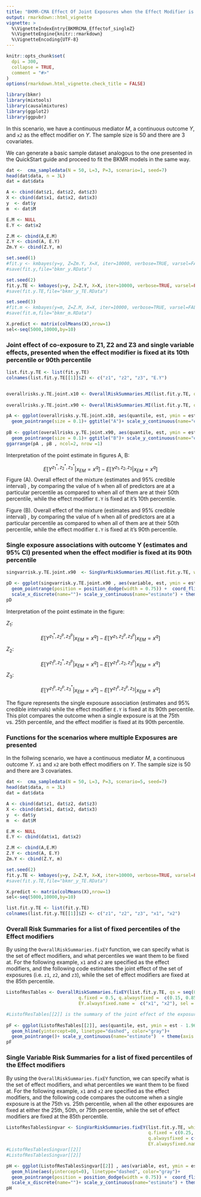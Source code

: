 ```yaml
---
title: "BKMR-CMA Effect Of Joint Exposures when the Effect Modifier is Fixed"
output: rmarkdown::html_vignette
vignette: >
  %\VignetteIndexEntry{BKMRCMA_Effectof_singleZ}
  %\VignetteEngine{knitr::rmarkdown}
  %\VignetteEncoding{UTF-8}
---
```

 
```r
knitr::opts_chunk$set(
  dpi = 300, 
  collapse = TRUE,
  comment = "#>"
)
options(rmarkdown.html_vignette.check_title = FALSE)
```

```r
library(bkmr)
library(mixtools)
library(causalmixtures)
library(ggplot2)
library(ggpubr)
```

In this scenario, we have a continuous mediator $M$, a continuous outcome $Y$, and `x2` as the effect modifier on $Y$. The sample size is 50 and there are 3 covariates. 

We can generate a basic sample dataset analogous to the one presented in the QuickStart guide and proceed to fit the BKMR models in the same way. 
 
```r
dat <-  cma_sampledata(N = 50, L=3, P=3, scenario=1, seed=7) 
head(dat$data, n = 3L)
dat = dat$data

A <- cbind(dat$z1, dat$z2, dat$z3)
X <- cbind(dat$x1, dat$x2, dat$x3)
y  <- dat$y
m  <- dat$M 

E.M <- NULL
E.Y <- dat$x2

Z.M <- cbind(A,E.M) 
Z.Y <- cbind(A, E.Y) 
Zm.Y <- cbind(Z.Y, m)

set.seed(1)
#fit.y <- kmbayes(y=y, Z=Zm.Y, X=X, iter=10000, verbose=TRUE, varsel=FALSE) 
#save(fit.y,file="bkmr_y.RData")

set.seed(2)
fit.y.TE <- kmbayes(y=y, Z=Z.Y, X=X, iter=10000, verbose=TRUE, varsel=FALSE) 
#save(fit.y.TE,file="bkmr_y_TE.RData")

set.seed(3)
#fit.m <- kmbayes(y=m, Z=Z.M, X=X, iter=10000, verbose=TRUE, varsel=FALSE) 
#save(fit.m,file="bkmr_m.RData")

X.predict <- matrix(colMeans(X),nrow=1)
sel<-seq(5000,10000,by=10)
```

 

### Joint effect of co-exposure to Z1, Z2 and Z3 and single variable effects, presented when the effect modifier is fixed at its 10th percentile or 90th percentile

```r
list.fit.y.TE <- list(fit.y.TE) 
colnames(list.fit.y.TE[[1]]$Z) <- c("z1", "z2", "z3", "E.Y")


overallrisks.y.TE.joint.x10 <- OverallRiskSummaries.MI(list.fit.y.TE, qs = seq(0.1, 0.9, by = 0.05), q.fixed = 0.5, q.alwaysfixed = 0.1, index.alwaysfixed = 4, sel = sel, method="approx") 
 
overallrisks.y.TE.joint.x90 <- OverallRiskSummaries.MI(list.fit.y.TE, qs = seq(0.1, 0.9, by = 0.05), q.fixed = 0.5, q.alwaysfixed = 0.9, index.alwaysfixed = 4, sel = sel, method="approx") 
```

```r
pA <- ggplot(overallrisks.y.TE.joint.x10, aes(quantile, est, ymin = est - 1.96*sd, ymax = est + 1.96*sd)) +  geom_hline(yintercept=00, linetype="dashed", color="gray")+ 
  geom_pointrange(size = 0.1)+ ggtitle("A")+ scale_y_continuous(name="estimate", limits = c(-1.3, 1.8)) + theme(axis.title = element_text(size = 6), axis.text = element_text(size = 5))
 
pB <- ggplot(overallrisks.y.TE.joint.x90, aes(quantile, est, ymin = est - 1.96*sd, ymax = est + 1.96*sd)) +  geom_hline(yintercept=00, linetype="dashed", color="gray")+ 
  geom_pointrange(size = 0.1)+ ggtitle("B")+ scale_y_continuous(name="estimate", limits = c(-1.3, 1.8)) + theme(axis.title = element_text(size = 6), axis.text = element_text(size = 5))  
ggarrange(pA , pB , ncol=2, nrow =1)
```

Interpretation of the point estimate in figures A, B:

$$E[Y^{z_1^*, z_2^*, z_3^*}|x_{EM} = x^q] - E[Y^{z_1, z_2, z_3}|x_{EM} = x^q]$$
Figure (A). Overall effect of the mixture (estimates and 95% credible interval) , by comparing the value of `h` when all of predictors are at a particular percentile as compared to when all of them are at their 50th percentile, while the effect modifier `E.Y` is fixed at it's 10th percentile.


Figure (B). Overall effect of the mixture (estimates and 95% credible interval) , by comparing the value of `h` when all of predictors are at a particular percentile as compared to when all of them are at their 50th percentile, while the effect modifier `E.Y` is fixed at it's 90th percentile. 



### Single exposure associations with outcome Y (estimates and 95% CI) presented when the effect modifier is fixed at its 90th percentile


```r
singvarrisk.y.TE.joint.x90  <- SingVarRiskSummaries.MI(list.fit.y.TE, which.z=c(1,2,3), qs.diff = c(0.25, 0.75), q.fixed = c(0.25, 0.50, 0.75), q.alwaysfixed = 0.9, index.alwaysfixed = 4, sel=sel, method = "approx")
```

```r
pD <- ggplot(singvarrisk.y.TE.joint.x90 , aes(variable, est, ymin = est - 1.96*sd,  ymax = est + 1.96*sd, col = q.fixed)) +  geom_hline(aes(yintercept=0), linetype="dashed", color="gray")+ 
  geom_pointrange(position = position_dodge(width = 0.75)) +  coord_flip() + ggtitle("")+ 
  scale_x_discrete(name="")+ scale_y_continuous(name="estimate") + theme(axis.title = element_text(size = 7), axis.text = element_text(size = 6), legend.title = element_text(size = 7), legend.text = element_text(size = 5))
pD
```

Interpretation of the point estimate in the figure:

$Z_1$:

$$E[Y^{z_1^*, z_2^p, z_3^p}|x_{EM} = x^q] - E[Y^{z_1, z_2^p, z_3^p}|x_{EM} = x^q]$$
$Z_2$:

$$E[Y^{z_1^p, z_2^*, z_3^p}|x_{EM} = x^q] - E[Y^{z_1^p, z_2, z_3^p}|x_{EM} = x^q]$$
$Z_3$:

$$E[Y^{z_1^p, z_2^p, z_3^*}|x_{EM} = x^q] - E[Y^{z_1^p, z_2^p, z_3}|x_{EM} = x^q]$$


The figure represents the single exposure association (estimates and 95% credible intervals) while the effect modifier `E.Y` is fixed at its 90th percentile. This plot compares the outcome when a single exposure is at the 75th vs. 25th percentile, and the effect modifier is fixed at its 90th percentile. 


### Functions for the scenarios where multiple Exposures are presented

In the follwing scenario, we have a continuous mediator $M$, a continuous outcome $Y$. `x1` and `x2` are both effect modifiers on $Y$. The sample size is 50 and there are 3 covariates. 

```r
dat <-  cma_sampledata(N = 50, L=3, P=3, scenario=5, seed=7) 
head(dat$data, n = 3L)
dat = dat$data

A <- cbind(dat$z1, dat$z2, dat$z3)
X <- cbind(dat$x1, dat$x2, dat$x3)
y  <- dat$y
m  <- dat$M 

E.M <- NULL
E.Y <- cbind(dat$x1, dat$x2)

Z.M <- cbind(A,E.M) 
Z.Y <- cbind(A, E.Y) 
Zm.Y <- cbind(Z.Y, m)

set.seed(2)
fit.y.TE <- kmbayes(y=y, Z=Z.Y, X=X, iter=10000, verbose=TRUE, varsel=FALSE) 
#save(fit.y.TE,file="bkmr_y_TE.RData")

X.predict <- matrix(colMeans(X),nrow=1)
sel<-seq(5000,10000,by=10)

list.fit.y.TE <- list(fit.y.TE)  
colnames(list.fit.y.TE[[1]]$Z) <- c("z1", "z2", "z3", "x1", "x2")
```

### Overall Risk Summaries for a list of fixed percentiles of the Effect modifiers

By using the  `OverallRiskSummaries.fixEY` function, we can specify what is the set of effect modifiers, and what percentiles we want them to be fixed at. For the following example, `x1` and `x2` are specified as the effect modifiers, and the following code estimates the joint effect of the set of exposures (i.e. `z1`, `z2`, and `z3`), while the set of effect modifiers are fixed at the 85th percentile.  

```r
ListofResTables <- OverallRiskSummaries.fixEY(list.fit.y.TE, qs = seq(0.1, 0.9, by = 0.05), 
                           q.fixed = 0.5, q.alwaysfixed =  c(0.15, 0.85), 
                           EY.alwaysfixed.name =  c("x1", "x2"), sel = sel, method="approx")  
```


```r
#ListofResTables[[2]] is the summary of the joint effect of the exposures when the set of effect modifiers are fixed at 85th percentile
 
pF <- ggplot(ListofResTables[[2]], aes(quantile, est, ymin = est - 1.96*sd, ymax = est + 1.96*sd)) +  
  geom_hline(yintercept=00, linetype="dashed", color="gray")+ 
  geom_pointrange()+ scale_y_continuous(name="estimate")  + theme(axis.title = element_text(size = 7))
pF
```

### Single Variable Risk Summaries for a list of fixed percentiles of the Effect modifiers

By using the  `OverallRiskSummaries.fixEY` function, we can specify what is the set of effect modifiers, and what percentiles we want them to be fixed at. For the following example, `x1` and `x2` are specified as the effect modifiers, and the following code compares the outcome when a single exposure is at the 75th vs. 25th percentile, when all the other exposures are fixed at either the 25th, 50th, or 75th percentile, while the set of effect modifiers are fixed at the 85th percentile.  

```r
ListofResTablesSingvar <- SingVarRiskSummaries.fixEY(list.fit.y.TE, which.z = c(1,2,3), qs.diff = c(0.25, 0.75), 
                                                     q.fixed = c(0.25, 0.50, 0.75), 
                                                     q.alwaysfixed = c(0.15, 0.85), z.names = c("z1", "z2", "z3"), 
                                                     EY.alwaysfixed.name =  c("x1", "x2"), sel = sel, method="approx") 
#ListofResTablesSingvar[[2]] 
#ListofResTablesSingvar[[2]]

pH <- ggplot(ListofResTablesSingvar[[2]] , aes(variable, est, ymin = est - 1.96*sd,  ymax = est + 1.96*sd, col = q.fixed)) +  
  geom_hline(aes(yintercept=0), linetype="dashed", color="gray")+ 
  geom_pointrange(position = position_dodge(width = 0.75)) +  coord_flip() + ggtitle("")+ 
  scale_x_discrete(name="")+ scale_y_continuous(name="estimate") + theme(axis.title = element_text(size = 7), axis.text = element_text(size = 5), legend.title = element_text(size = 7), legend.text = element_text(size = 5)) 
pH
```


